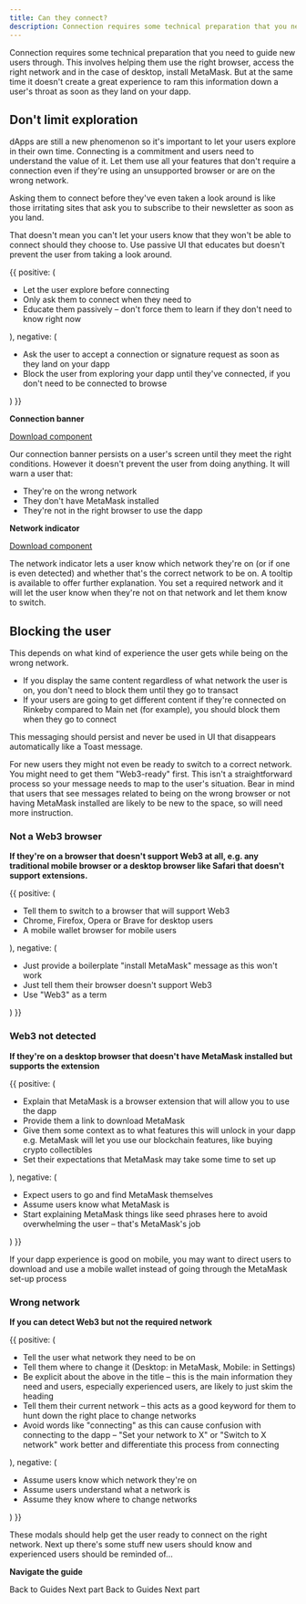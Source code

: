 ```yaml
---
title: Can they connect?
description: Connection requires some technical preparation that you need to guide new users through. This involves helping them use the right browser, access the right network and in the case of desktop, install MetaMask. But at the same time it doesn't create a great experience to ram this information down a user's throat as soon as they land on your dapp.
---
```


Connection requires some technical preparation that you need to guide new users through. This involves helping them use the right browser, access the right network and in the case of desktop, install MetaMask. But at the same time it doesn't create a great experience to ram this information down a user's throat as soon as they land on your dapp.

## Don't limit exploration

dApps are still a new phenomenon so it's important to let your users explore in their own time. Connecting is a commitment and users need to understand the value of it. Let them use all your features that don't require a connection even if they're using an unsupported browser or are on the wrong network.

Asking them to connect before they've even taken a look around is like those irritating sites that ask you to subscribe to their newsletter as soon as you land.

That doesn't mean you can't let your users know that they won't be able to connect should they choose to. Use passive UI that educates but doesn't prevent the user from taking a look around.

<DoDont>
  {{
    positive: (
      <Text>
        <ul>
          <li>Let the user explore before connecting</li>
          <li>Only ask them to connect when they need to</li>
          <li>
            Educate them passively – don't force them to learn if they don't
            need to know right now
          </li>
        </ul>
      </Text>
    ),
    negative: (
      <Text>
        <ul>
          <li>
            Ask the user to accept a connection or signature request as soon as
            they land on your dapp
          </li>
          <li>
            Block the user from exploring your dapp until they've connected, if
            you don't need to be connected to browse
          </li>
        </ul>
      </Text>
    )
  }}
</DoDont>

**Connection banner**

[Download component](https://www.npmjs.com/package/@rimble/connection-banner)

Our connection banner persists on a user's screen until they meet the right conditions. However it doesn't prevent the user from doing anything. It will warn a user that:

- They're on the wrong network
- They don't have MetaMask installed
- They're not in the right browser to use the dapp

**Network indicator**

[Download component](https://www.npmjs.com/package/@rimble/network-indicator)

The network indicator lets a user know which network they're on (or if one is even detected) and whether that's the correct network to be on. A tooltip is available to offer further explanation. You set a required network and it will let the user know when they're not on that network and let them know to switch.

## Blocking the user

This depends on what kind of experience the user gets while being on the wrong network.

- If you display the same content regardless of what network the user is on, you don't need to block them until they go to transact
- If your users are going to get different content if they're connected on Rinkeby compared to Main net (for example), you should block them when they go to connect

This messaging should persist and never be used in UI that disappears automatically like a Toast message.

For new users they might not even be ready to switch to a correct network. You might need to get them "Web3-ready" first. This isn't a straightforward process so your message needs to map to the user's situation. Bear in mind that users that see messages related to being on the wrong browser or not having MetaMask installed are likely to be new to the space, so will need more instruction.

### Not a Web3 browser

**If they're on a browser that doesn't support Web3 at all, e.g. any traditional mobile browser or a desktop browser like Safari that doesn't support extensions.**

<DoDont>
  {{
    positive: (
      <Text>
        <ul>
          <li>Tell them to switch to a browser that will support Web3</li>
          <li>Chrome, Firefox, Opera or Brave for desktop users</li>
          <li>A mobile wallet browser for mobile users</li>
        </ul>
      </Text>
    ),
    negative: (
      <Text>
        <ul>
          <li>
            Just provide a boilerplate "install MetaMask" message as this won't
            work
          </li>
          <li>Just tell them their browser doesn't support Web3</li>
          <li>Use "Web3" as a term</li>
        </ul>
      </Text>
    )
  }}
</DoDont>

### Web3 not detected

**If they're on a desktop browser that doesn't have MetaMask installed but supports the extension**

<DoDont>
  {{
    positive: (
      <Text>
        <ul>
          <li>
            Explain that MetaMask is a browser extension that will allow you to
            use the dapp
          </li>
          <li>Provide them a link to download MetaMask</li>
          <li>
            Give them some context as to what features this will unlock in your
            dapp e.g. MetaMask will let you use our blockchain features, like
            buying crypto collectibles
          </li>
          <li>
            Set their expectations that MetaMask may take some time to set up
          </li>
        </ul>
      </Text>
    ),
    negative: (
      <Text>
        <ul>
          <li>Expect users to go and find MetaMask themselves</li>
          <li>Assume users know what MetaMask is</li>
          <li>
            Start explaining MetaMask things like seed phrases here to avoid
            overwhelming the user – that's MetaMask's job
          </li>
        </ul>
      </Text>
    )
  }}
</DoDont>

If your dapp experience is good on mobile, you may want to direct users to download and use a mobile wallet instead of going through the MetaMask set-up process

### Wrong network

**If you can detect Web3 but not the required network**

<DoDont>
  {{
    positive: (
      <Text>
        <ul>
          <li>Tell the user what network they need to be on</li>
          <li>
            Tell them where to change it (Desktop: in MetaMask, Mobile: in
            Settings)
          </li>
          <li>
            Be explicit about the above in the title – this is the main
            information they need and users, especially experienced users, are
            likely to just skim the heading
          </li>
          <li>
            Tell them their current network – this acts as a good keyword for
            them to hunt down the right place to change networks
          </li>
          <li>
            Avoid words like "connecting" as this can cause confusion with
            connecting to the dapp – "Set your network to X" or "Switch to X
            network" work better and differentiate this process from connecting
          </li>
        </ul>
      </Text>
    ),
    negative: (
      <Text>
        <ul>
          <li>Assume users know which network they're on</li>
          <li>Assume users understand what a network is</li>
          <li>Assume they know where to change networks</li>
        </ul>
      </Text>
    )
  }}
</DoDont>

These modals should help get the user ready to connect on the right network. Next up there's some stuff new users should know and experienced users should be reminded of...

**Navigate the guide**

<Flex alignItems="center">
<Card mr={2} width={[1/2]}>
<Flex alignItems="center">
<Icon color="primary" mr={3} size="24px" name="ArrowBack" />
<Link
  title="Back to Guides"
  as="a"
  href="/guides/ux"
>
  Back to Guides
</Link>
</Flex>
</Card>

<Card ml={2} width={[1/2]}>
<Flex alignItems="center" justifyContent="flex-end">
<Link
  title="Read the next part of the guide"
  as="a"
  href="/guides/ux/connect-a-wallet-before"
>
  Next part
</Link>
<Icon color="primary" ml={3} size="24px" name="ArrowForward" />
</Flex>
</Card>
</Flex>



<Flex mt={3} alignItems="center">
<Box p={4} border={1} borderwidth={3} borderColor="primary" mr={2} width={[1/2]}>
<Flex alignItems="center">
<Icon color="primary" mr={3} size="24px" name="ArrowBack" />
<Link
  title="Back to Guides"
  as="a"
  href="/guides/ux"
>
  Back to Guides
</Link>
</Flex>
</Box>

<Box p={4} border={1} borderwidth={3} borderColor="primary" ml={2} width={[1/2]}>
<Flex alignItems="center" justifyContent="flex-end">
<Link
  title="Read the next part of the guide"
  as="a"
  href="/guides/ux/connect-a-wallet-before"
>
  Next part
</Link>
<Icon color="primary" ml={3} size="24px" name="ArrowForward" />
</Flex>
</Box>
</Flex>
